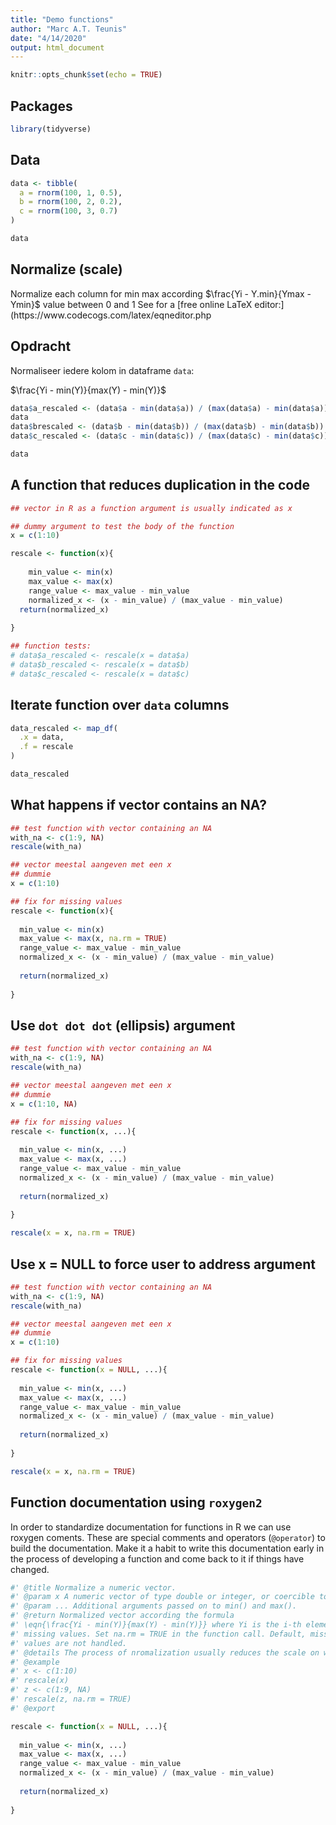 ```yaml
---
title: "Demo functions"
author: "Marc A.T. Teunis"
date: "4/14/2020"
output: html_document
---
```


```r
knitr::opts_chunk$set(echo = TRUE)
```

## Packages
```r
library(tidyverse)
```

## Data
```r
data <- tibble(
  a = rnorm(100, 1, 0.5),
  b = rnorm(100, 2, 0.2),
  c = rnorm(100, 3, 0.7)
)

data

```

## Normalize (scale)
Normalize each column for min max according $\frac{Yi - Y.min}{Ymax - Ymin}$
value between 0 and 1
See for a [free online LaTeX editor:](https://www.codecogs.com/latex/eqneditor.php

## Opdracht
Normaliseer iedere kolom in dataframe `data`:

$\frac{Yi - min(Y)}{max(Y) - min(Y)}$

```r
data$a_rescaled <- (data$a - min(data$a)) / (max(data$a) - min(data$a))
data
data$brescaled <- (data$b - min(data$b)) / (max(data$b) - min(data$b))
data$c_rescaled <- (data$c - min(data$c)) / (max(data$c) - min(data$c))

data


```

## A function that reduces duplication in the code
```r
## vector in R as a function argument is usually indicated as x

## dummy argument to test the body of the function
x = c(1:10)

rescale <- function(x){
  
    min_value <- min(x)
    max_value <- max(x)
    range_value <- max_value - min_value
    normalized_x <- (x - min_value) / (max_value - min_value)
  return(normalized_x)
  
}

## function tests:
# data$a_rescaled <- rescale(x = data$a)
# data$b_rescaled <- rescale(x = data$b)
# data$c_rescaled <- rescale(x = data$c)

```

## Iterate function over `data` columns
```r
data_rescaled <- map_df(
  .x = data,
  .f = rescale
)

data_rescaled
```

## What happens if vector contains an NA?
```r
## test function with vector containing an NA
with_na <- c(1:9, NA)
rescale(with_na)

## vector meestal aangeven met een x
## dummie 
x = c(1:10)

## fix for missing values
rescale <- function(x){
  
  min_value <- min(x)
  max_value <- max(x, na.rm = TRUE)
  range_value <- max_value - min_value
  normalized_x <- (x - min_value) / (max_value - min_value)
  
  return(normalized_x)
  
}


```

## Use `dot dot dot` (ellipsis) argument
```r
## test function with vector containing an NA
with_na <- c(1:9, NA)
rescale(with_na)

## vector meestal aangeven met een x
## dummie 
x = c(1:10, NA)

## fix for missing values
rescale <- function(x, ...){
  
  min_value <- min(x, ...)
  max_value <- max(x, ...)
  range_value <- max_value - min_value
  normalized_x <- (x - min_value) / (max_value - min_value)
  
  return(normalized_x)
  
}

rescale(x = x, na.rm = TRUE)
```


## Use x = NULL to force user to address argument
```r
## test function with vector containing an NA
with_na <- c(1:9, NA)
rescale(with_na)

## vector meestal aangeven met een x
## dummie 
x = c(1:10)

## fix for missing values
rescale <- function(x = NULL, ...){
  
  min_value <- min(x, ...)
  max_value <- max(x, ...)
  range_value <- max_value - min_value
  normalized_x <- (x - min_value) / (max_value - min_value)
  
  return(normalized_x)
  
}

rescale(x = x, na.rm = TRUE)
```

## Function documentation using `roxygen2`
In order to standardize documentation for functions in R we can use roxygen coments. These are special comments and operators (`@operator`) to build the documentation. Make it a habit to write this documentation early in the process of developing a function and come back to it if things have changed.
```r
#' @title Normalize a numeric vector. 
#' @param x A numeric vector of type double or integer, or coercible to one.
#' @param ... Additional arguments passed on to min() and max().
#' @return Normalized vector according the formula 
#' \eqn{\frac{Yi - min(Y)}{max(Y) - min(Y)}} where Yi is the i-th element in #' the vector x. The dot dot dot (elippsis) argument can be set to handle 
#' missing values. Set na.rm = TRUE in the function call. Default, missing 
#' values are not handled.
#' @details The process of nromalization usually reduces the scale on which the data is represented. In this case a often used function is used that reduces the scale of the data to a respresentation between 0 and 1, in which the maximum value, the minumum vale are used as parameters. Other way of normalization use e.g. the standard deviation, the mean or the variance as parameters. 
#' @example 
#' x <- c(1:10)
#' rescale(x)
#' z <- c(1:9, NA)
#' rescale(z, na.rm = TRUE)
#' @export

rescale <- function(x = NULL, ...){
  
  min_value <- min(x, ...)
  max_value <- max(x, ...)
  range_value <- max_value - min_value
  normalized_x <- (x - min_value) / (max_value - min_value)
  
  return(normalized_x)
  
}


```

